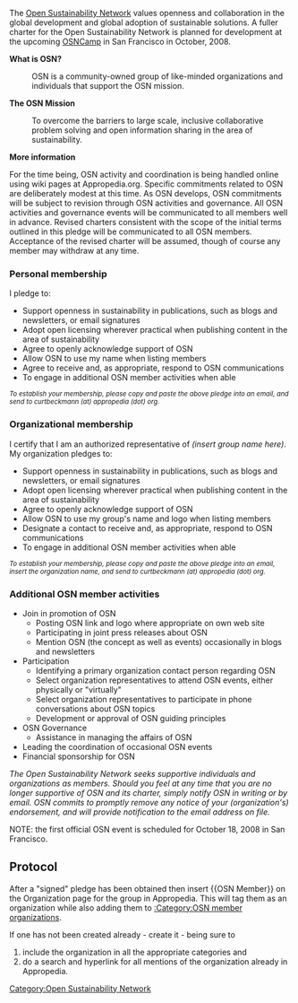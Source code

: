 {{TOCright}}
The [[Open Sustainability Network]] values openness and collaboration in the global development and global adoption of sustainable solutions.  A fuller charter for the Open Sustainability Network is planned for development at the upcoming [[OSNCamp]] in San Francisco in October, 2008.

'''What is OSN?'''
:OSN is a community-owned group of like-minded organizations and individuals that support the OSN mission.

'''The OSN Mission'''
:To overcome the barriers to large scale, inclusive collaborative problem solving and open information sharing in the area of sustainability. 

'''More information'''

For the time being, OSN activity and coordination is being handled online using wiki pages at Appropedia.org.  Specific commitments related to OSN are deliberately modest at this time.  As OSN develops, OSN commitments will be subject to revision through OSN activities and governance.  All OSN activities and governance events will be communicated to all members well in advance.  Revised charters consistent with the scope of the initial terms outlined in this pledge will be communicated to all OSN members.  Acceptance of the revised charter will be assumed, though of course any member may withdraw at any time.  

===Personal membership===
I pledge to:
* Support openness in sustainability in publications, such as blogs and newsletters, or email signatures
* Adopt open licensing wherever practical when publishing content in the area of sustainability
* Agree to openly acknowledge support of OSN 
* Allow OSN to use my name when listing members
* Agree to receive and, as appropriate, respond to OSN communications
* To engage in additional OSN member activities when able

''<small>To establish your membership, please copy and paste the above pledge into an email, and send to curtbeckmann (at) appropedia (dot) org.</small>''

===Organizational membership===
I certify that I am an authorized representative of ''(insert group name here)''.  My organization pledges to:
* Support openness in sustainability in publications, such as blogs and newsletters, or email signatures
* Adopt open licensing wherever practical when publishing content in the area of sustainability
* Agree to openly acknowledge support of OSN 
* Allow OSN to use my group's name and logo when listing members
* Designate a contact to receive and, as appropriate, respond to OSN communications
* To engage in additional OSN member activities when able
''<small>To establish your membership, please copy and paste the above pledge into an email, insert the organization name, and send to curtbeckmann (at) appropedia (dot) org.</small>''

===Additional OSN member activities===
* Join in promotion of OSN
**Posting OSN link and logo where appropriate on own web site
** Participating in joint press releases about OSN
** Mention OSN (the concept as well as events) occasionally in blogs and newsletters
* Participation 
** Identifying a primary organization contact person regarding OSN
** Select organization representatives to attend OSN events, either physically or "virtually"
** Select organization representatives to participate in phone conversations about OSN topics
** Development or approval of OSN guiding principles
*OSN Governance
** Assistance in managing the affairs of OSN
* Leading the coordination of occasional OSN events
* Financial sponsorship for OSN

''The Open Sustainability Network seeks supportive individuals and organizations as members.  Should you feel at any time that you are no longer supportive of OSN and its charter, simply notify OSN in writing or by email.  OSN commits to promptly remove any notice of your (organization's) endorsement, and will provide notification to the email address on file.''


NOTE: the first official OSN event is scheduled for October 18, 2008 in San Francisco.
== Protocol ==

After a "signed" pledge has been obtained then insert <nowiki>

{{OSN Member}}

</nowiki>
on the Organization page for the group in Appropedia. This will tag them as an organization while also adding them to [[:Category:OSN member organizations]]. 

If one has not been created already - create it - being sure to
#include the organization in all the appropriate categories and
#do a search and hyperlink for all mentions of the organization already in Appropedia.

[[Category:Open Sustainability Network]]